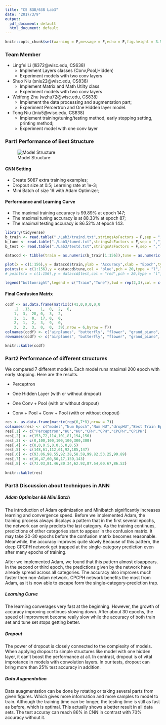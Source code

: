 ```yaml
---
title: "CS 838/638 Lab3"
date: "2017/3/9"
output:
  pdf_document: default
  html_document: default
---
```

```r
knitr::opts_chunk$set(warning = F,message = F,echo = F,fig.height = 3.5,fig.width = 6.5)
```

### Team Member

- Lingfei Li (lli372@wisc.edu, CS638)
    - Implement Layers classes (Conv,Pool,Hidden)
    - Experiment models with two conv layers
    
- Shuo Niu (sniu22@wisc.edu, CS838)
    - Implement Matrix and Math Utilty class
    - Experiment models with two conv layers
    
- Weifeng Zhu (wzhu72@wisc.edu, CS838)
    - Implement the data processing and augmentation part;
    - Experiment Percertron and One Hidden layer model.
    
- Tong Niu (tniu5@wisc.edu, CS838)
    - Implement training/tuning/testing method, early stopping setting, printing method;
    - Experiment model with one conv layer

### Part1 Performance of Best Structure


![Model Structure](CNN.png)

#### CNN Setting
- Create 5087 extra training examples;
- Dropout size at 0.5; Learning rate at 1e-3; 
- Mini Batch of size 16 with Adam Optimizer;

#### Performance and Learning Curve

- The maximal training accuracy is 99.89% at epoch 147;
- The maximal tuning accuracy is at 88.33% at epoch 87;
- The maximal testing accuracy is 86.52% at epoch 143.

```r
library(tidyverse)
b_train <- read.table("./Lab3/traind.txt",stringsAsFactors = F,sep = ",")
b_tune <- read.table("./Lab3/tuned.txt",stringsAsFactors = F,sep = ",")
b_test <- read.table("./Lab3/testd.txt",stringsAsFactors = F,sep = ",")

dataccd <- tibble(train = as.numeric(b_train[1:156]),tune = as.numeric(b_tune[1:156]),test = (as.numeric(b_test[1:156])))
                  
plot(x = c(1:156),y = dataccd$train,ylab = "Accuracy",xlab = "Epoch",type = "l",pch = 20,lwd=2,main = "Performance for model with two conv layers",col = "red")
points(x = c(1:156),y = dataccd$tune,col = "blue",pch = 20,type = "l",lwd=2)
# points(x = c(1:156),y = dataccd$test,col = "red",pch = 20,type = "l",lwd=2)

legend("bottomright",legend = c("Train","Tune"),lwd = rep(2,3),col = c("red","blue"))

```



#### Final Confusion Matrix

```r
ccdf <- as.data.frame(matrix(c(41,0,0,0,0,0
	,2	,13,	1,	0,	2,	0,
	1,	3,	28,	0,	3,	2,
	1,	1,	0,	17,	0,	0,
	2,	1,	2,	3,	9,	0,
	2,	2,	3,	0,	0,	39),nrow = 6,byrow = T))
colnames(ccdf) <- c("airplanes", "butterfly", "flower", "grand_piano", "starfish", "watch")
rownames(ccdf) <- c("airplanes", "butterfly", "flower", "grand_piano", "starfish", "watch")

knitr::kable(ccdf)
```



### Part2 Performance of different structures

We compared 7 different models. Each model runs maximal 200 epoch with early stopping. Here are the results.

- Perceptron

- One Hidden Layer (with or without dropout) 

- One Conv + Pool (with or without dropout) 

- Conv + Pool + Conv + Pool (with or without dropout)


```r
res <- as.data.frame(matrix(rep(0,7*8),nrow = 7))
colnames(res) <- c("model","Num Epoch","Num HU","dropHU","Best Train Ep","Best Train","Best Test Ep","Best Test")
res[,1] <- c("Perceptron","HU","HU","CPH","CPH","CPCPH","CPCPH")
res[,2] <- c(153,72,114,101,81,194,156)
res[,3] <- c(0,100,100,100,100,300,300)
res[,4] <- c(0,0,0.5,0,0.5,0,0.5)
res[,5] <- c(148,61,112,61,92,185,147)
res[,6] <- c(93.06,98.55,92.38,58.59,99.82,53.25,99.89)
res[,7] <- c(16,47,60,50,17,159,143)
res[,8] <- c(73.03,81.46,80.34,62.92,87.64,60.67,86.52)
  
knitr::kable(res)
```

### Part3 Discussion about techniques in ANN

##### Adam Optimizer && Mini Batch

The introduction of Adam optimization and Minibatch significantly increases learning and convergence speed. 
Before we implemented Adam, the training process always displays a pattern that in the first several epochs, the network can only predicts the last category. As the training continues, predictions of other categories start to appear in the confusion matrix. It may take 20-30 epochs before the confusion matrix becomes reasonable. Meanwhile, the accuracy improves quite slowly.Because of this pattern, the deep CPCPH network get trapped at the single-category prediction even after many epochs of training.   

After we implemented Adam, we found that this pattern almost disappears. In the second or third epoch, the predictions given by the network have already spread across all categories. The accuracy also improves much faster then non-Adam network. CPCPH network benefits the most from Adam, as it is now able to escape form the single-category-prediction trap.

##### Learning Curve 

The learning converages very fast at the beginning. However, the growth of accuracy improving continues slowing down. After about 30 epochs, the speed of improvment become really slow while the accuracy of both train set and tune set stops getting better. 
 
##### Dropout

The power of dropout is closely connected to the complexity of models. When applying dropout to simple structures like model with one hidden layer, it can't boost the performance at all. In contrast, dropout is of vital improtance in models with convolution layers. In our tests, dropout can bring more than 25% test accuracy in addition.

##### Data Augmentation

Data auagmentation can be done by rotating or taking several parts from given figures. Which gives more information and more samples to model to train. Although the training time can be longer, the testing time is still as fast as before, which is optimal. This actually shows a better result in all data sets. The test accuray can reach 86% in CNN in contrast with 70% accuracy without it. 


